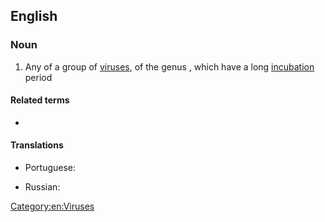 {{also|lentivírus}}

==English==

===Noun===
{{wikipedia}}
{{en-noun|es}}

# Any of a group of [[virus]]es, of the genus {{taxlink|Lentivirus|genus|noshow=1}}, which have a long [[incubation]] period

====Related terms====
* {{l|en|lentiviral}}

====Translations====
{{trans-top|any virus of the genus ''Lentivirus''}}
* Portuguese: {{t|pt|lentivírus|m}}
{{trans-mid}}
* Russian: {{t|ru|лентиви́рус|m}}
{{trans-bottom}}

[[Category:en:Viruses]]